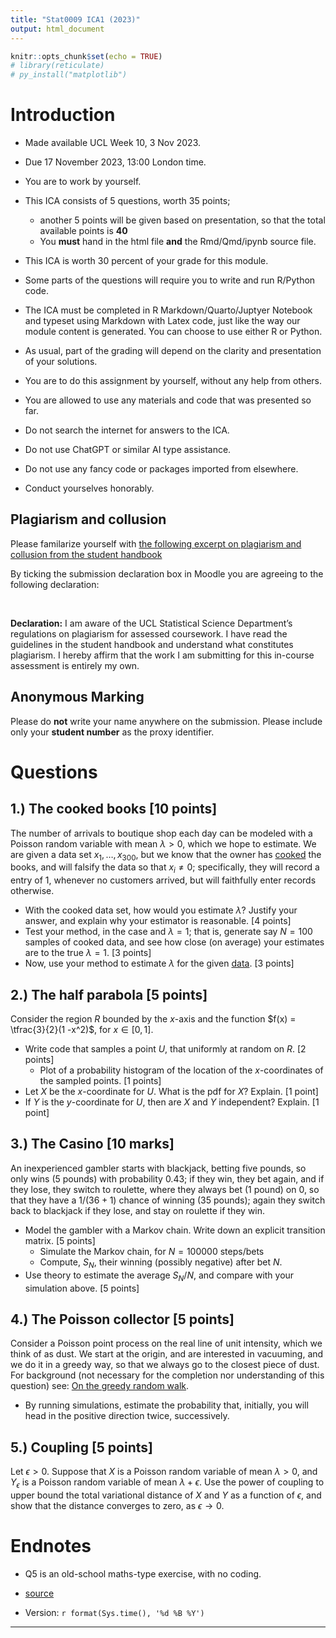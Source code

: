 ```yaml
---
title: "Stat0009 ICA1 (2023)"
output: html_document
---
```


```r
knitr::opts_chunk$set(echo = TRUE)
# library(reticulate)
# py_install("matplotlib")
```



# Introduction

* Made available UCL Week 10, 3 Nov 2023.
* Due 17 November 2023,  13:00 London time.
* You are to work by yourself. 
* This ICA consists of 5 questions, worth 35 points;
  * another 5 points will be given based on presentation, so that the total available points is **40** 
  * You **must**  hand in the html file **and**    the Rmd/Qmd/ipynb source file.
* This ICA is worth 30 percent of your grade for this module.
* Some parts of the questions will require you to write and run R/Python code.
* The ICA must be completed in R Markdown/Quarto/Juptyer Notebook and typeset using  Markdown with Latex code, just like the way our module content is generated.  You can choose to use either R or Python.

* As usual, part of the grading will depend on the clarity and presentation of your solutions.
*  You are to do this assignment by yourself, without any help from others.
*  You are allowed to use any materials and code that was presented so far.
*  Do not search the internet for answers to the ICA.
*  Do not use ChatGPT or similar AI type assistance.
*  Do not use any fancy code or packages imported from elsewhere.
*  Conduct yourselves honorably.



##  Plagiarism and collusion

Please familarize yourself with [the following excerpt on plagiarism and collusion from the student handbook ](https://tsoo-math.github.io/ucl/Plagiarism-Collusion.pdf)


By ticking the submission declaration box in Moodle you are agreeing to the following declaration:

<br>

**Declaration:** I am aware of the UCL Statistical Science Department's regulations on plagiarism for assessed coursework. I have read the guidelines in the student handbook and understand what constitutes plagiarism. I hereby affirm that the work I am submitting for this in-course assessment is entirely my own.



## Anonymous Marking 

Please do **not** write your name anywhere on the submission. Please include only your **student number** as the proxy identifier.





# Questions

## 1.) The cooked books [10 points]

The number of arrivals to boutique shop each day can be modeled with a Poisson random variable with mean $\lambda >0$, which we hope to estimate.  We are given a data set $x_1, \ldots, x_{300}$, but we know that the owner has [cooked](https://www.investopedia.com/terms/c/cookthebooks.asp#:~:text=Cook%20the%20books%20is%20a,up%20its%20earnings%20or%20profit.) the books, and will falsify the data so that $x_i \not = 0$; specifically, they will record a entry of $1$, whenever no customers arrived, but will faithfully enter records otherwise.


* With the cooked data set, how would you estimate $\lambda$?  Justify your answer, and explain why your estimator is reasonable. [4 points]
* Test your method, in the case and $\lambda =1$; that is, generate say $N=100$ samples of cooked data, and see how close (on average) your estimates are to the true $\lambda =1$.  [3 points]
* Now, use your method to estimate $\lambda$ for the given [data](https://tsoo-math.github.io/ucl4/cook.csv). [3 points]
  
## 2.) The half parabola [5 points]

Consider the region $R$ bounded by the $x$-axis and the function $f(x) = \tfrac{3}{2}(1 -x^2)$, for $x \in [0,1]$.  

* Write code that samples a point $U$, that  uniformly at random on $R$. [2 points]
    * Plot of a probability histogram of the location of the $x$-coordinates of the sampled points. [1 points]
* Let $X$ be the $x$-coordinate for $U$.  What is the pdf for $X$?  Explain. [1 point]
* If $Y$ is the $y$-coordinate for $U$, then are $X$ and $Y$ independent?  Explain.  [1 point]


## 3.) The Casino [10 marks]

An inexperienced gambler starts with blackjack, betting five pounds, so only wins (5 pounds) with probability $0.43$; if they win, they bet again, and if they lose, they switch to roulette, where they always bet (1 pound)  on $0$, so that they have a $1/(36+1)$ chance of winning (35 pounds); again they switch back to blackjack if they lose, and stay on roulette if they win.
  
  * Model the gambler with a Markov chain.  Write down an explicit transition matrix. [5 points]
    * Simulate the Markov chain, for $N=100000$ steps/bets
    * Compute,  $S_{N}$, their winning (possibly negative) after bet $N$.
  * Use theory to estimate the average $S_{N}/N$, and compare with your simulation above. [5 points]


## 4.) The Poisson collector [5 points]

Consider a Poisson point process on the real line of unit intensity, which we think of as dust.  We start at the origin, and are interested in vacuuming, and we do it in a greedy way, so that we always go to the closest piece of dust.  For background (not necessary for the completion nor understanding of this question) see: [On the greedy random walk](https://link.springer.com/article/10.1007/s11134-011-9246-x).

* By running simulations, estimate the probability that, initially, you will head in the positive direction twice, successively.

## 5.) Coupling [5 points]

Let $\epsilon >0$. Suppose that $X$ is a Poisson random variable of mean $\lambda >0$, and $Y_{\epsilon}$ is a Poisson random variable of mean $\lambda + \epsilon$.  Use the power of coupling to upper bound the total variational distance of $X$ and $Y$ as a function of $\epsilon$, and show that the distance converges to zero, as $\epsilon \to 0$.


# Endnotes

* Q5 is an old-school maths-type exercise, with no coding.


* [source](https://tsoo-math.github.io/ucl4/2023-ica1-stat9-release.Rmd)
* Version: `r format(Sys.time(), '%d %B %Y')`




<hr>
<br>
<br>
<br>